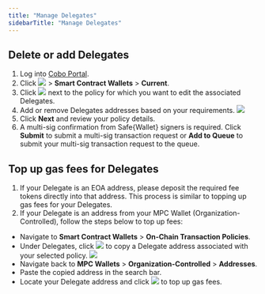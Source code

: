 ```yaml
---
title: "Manage Delegates"
sidebarTitle: "Manage Delegates"
---
```


## Delete or add Delegates

1. Log into [Cobo Portal](https://portal.cobo.com/login).
2. Click <img src="/en/images/smart-contract-wallet/button_wallet.svg" className="icon"></img> > **Smart Contract Wallets** > **Current**.
3. Click <img src="/en/images/smart-contract-wallet/button_edit.svg" className="icon"></img> next to the policy for which you want to edit the associated Delegates.
4. Add or remove Delegates addresses based on your requirements.
<img src="/en/images/smart-contract-wallet/10.png" className="screenshot_modal"></img>
5. Click **Next** and review your policy details.
6. A multi-sig confirmation from Safe{Wallet} signers is required. Click **Submit** to submit a multi-sig transaction request or **Add to Queue** to submit your multi-sig transaction request to the queue.

## Top up gas fees for Delegates

1. If your Delegate is an EOA address, please deposit the required fee tokens directly into that address. This process is similar to topping up gas fees for your Delegates.
2. If your Delegate is an address from your MPC Wallet (Organization-Controlled), follow the steps below to top up fees:
- Navigate to **Smart Contract Wallets** > **On-Chain Transaction Policies**.
- Under Delegates, click <img src="/en/images/smart-contract-wallet/button_copy.svg" className="icon"></img> to copy a Delegate address associated with your selected policy.
<img src="/en/images/smart-contract-wallet/11.png" className="screenshot_full_screen"></img>
- Navigate back to **MPC Wallets** > **Organization-Controlled** > **Addresses**.
- Paste the copied address in the search bar.
- Locate your Delegate address and click <img src="/en/images/smart-contract-wallet/button_deposit.svg" className="icon"></img> to top up gas fees.

